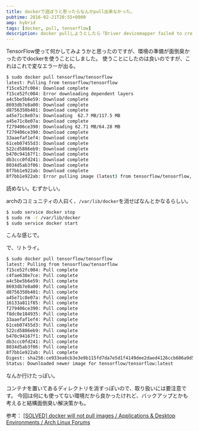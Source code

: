 ```yaml
---
title: dockerで遊ぼうと思ったらなんかpull出来なかった。
pubtime: 2016-02-21T20:55+0900
amp: hybrid
tags: [docker, pull, tensorflow]
description: docker pullしようとしたら「Driver devicemapper failed to create image rootfs」という感じのエラーが出たので、それに対応した時のメモです。
---
```


TensorFlow使って何かしてみようかと思ったのですが、環境の準備が面倒臭かったのでdockerを使うことにしました。
使うことにしたのは良いのですが、これはこれで変なエラーが出る。
``` bash
$ sudo docker pull tensorflow/tensorflow
latest: Pulling from tensorflow/tensorflow
f15ce52fc004: Download complete 
f15ce52fc004: Error downloading dependent layers 
a4c5be5b6e59: Download complete 
8693db7e8a00: Download complete 
d8756350b401: Download complete 
a45e71c8e07a: Downloading  62.7 MB/117.5 MB
a45e71c8e07a: Download complete 
f279406ce390: Downloading 62.71 MB/64.28 MB
f279406ce390: Download complete 
33aaefaf1ef4: Download complete 
61ceb07455d3: Download complete 
522cd5886eb9: Download complete 
b470c94167f1: Download complete 
db3ccc0fd241: Download complete 
8034d5ab3f06: Download complete 
8f7bb1e922ab: Download complete 
8f7bb1e922ab: Error pulling image (latest) from tensorflow/tensorflow, endpoint: https://registry-1.docker.io/v1/, Driver devicemapper failed to create image rootfs f8f7bb1e922ab: Error pulling image (latest) from tensorflow/tensorflow, Driver devicemapper failed to create image rootfs f15ce52fc004a5c3eab9128a78f7c0c2135d4f726bc54f1373120ab3ff291bcc: Error running DeviceCreate (createSnapDevice) dm_task_run failFATA[0043] Error pulling image (latest) from tensorflow/tensorflow, Driver devicemapper failed to create image rootfs f15ce52fc004a5c3eab9128a78f7c0c2135d4f726bc54f1373120ab3ff291bcc: Error running DeviceCreate (createSnapDevice) dm_task_run failed
```
読めない。むずかしい。

archのコミュニティの人曰く、`/var/lib/docker`を消せばなんとかなるらしい。
``` bash
$ sudo service docker stop
$ sudo rm -r /var/lib/docker
$ sudo service docker start
```
こんな感じで。

で、リトライ。
``` bash
$ sudo docker pull tensorflow/tensorflow
latest: Pulling from tensorflow/tensorflow
f15ce52fc004: Pull complete 
c4fae638e7ce: Pull complete 
a4c5be5b6e59: Pull complete 
8693db7e8a00: Pull complete 
d8756350b401: Pull complete 
a45e71c8e07a: Pull complete 
16133a811f85: Pull complete 
f279406ce390: Pull complete 
f8dc0e184935: Pull complete 
33aaefaf1ef4: Pull complete 
61ceb07455d3: Pull complete 
522cd5886eb9: Pull complete 
b470c94167f1: Pull complete 
db3ccc0fd241: Pull complete 
8034d5ab3f06: Pull complete 
8f7bb1e922ab: Pull complete 
Digest: sha256:ce933ea6cb3e3e9b115fd7da7e5d1f4149dee2daed4126ccb606a9d546ae96ff
Status: Downloaded newer image for tensorflow/tensorflow:latest
```
なんか行けたっぽい。

コンテナを置いてあるディレクトリを消すっぽいので、取り扱いには要注意です。
今回は何にも使ってない環境だから良かったけれど、バックアップとかも考えると結構面倒臭い解決策かも。

参考： [[SOLVED] docker will not pull images / Applications &amp; Desktop Environments / Arch Linux Forums](https://bbs.archlinux.org/viewtopic.php?id=179942)
